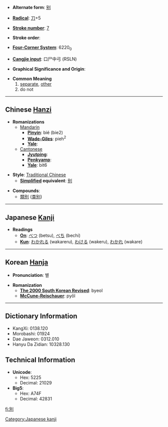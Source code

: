 * '''Alternate form''': [[别]]

* '''[[Wiktionary:Chinese radical index| Radical]]''': [[Wiktionary:Chinese radical index 刀|刀]]+5

* '''[[Wiktionary:Chinese total strokes index|Stroke number]]''': [[Wiktionary:Chinese total strokes index 7|7]]

* '''Stroke order''': 

* '''[[Wiktionary:Chinese four corner index|Four-Corner System]]''': 6220<sub>0</sub>

* '''[[Wiktionary:Chinese Cangjie index|Cangjie input]]''': 口尸中弓 (RSLN)

* '''Graphical Significance and Origin''': 

* '''Common Meaning'''
*#[[separate]], [[other]]
*# do not

----

== Chinese [[Hanzi]] ==

* '''Romanizations'''
** [[Mandarin]]
*** '''[[Pinyin]]''': bié (bie2)
*** '''[[Wade-Giles]]''': pieh<sup>2</sup>
*** '''[[Yale]]''': 
**[[Cantonese]]
***'''[[Jyutping]]''':
***'''[[Penkyamp]]''': 
***'''[[Yale]]''': bit6

* '''Style''': [[Traditional Chinese]] 
** '''[[Simplified Chinese|Simplified]] equivalent''': [[别]]

* '''Compounds''':
**[[類別]] ([[类别]])


----

== Japanese [[Kanji]] ==

* '''Readings'''
** '''[[On]]''': [[べつ]] (betsu), [[べち]] (bechi)
** '''[[Kun]]''': [[わかれる]] (wakareru), [[わける]] (wakeru), [[わかれ]] (wakare)


----

== Korean [[Hanja]] ==

* '''Pronunciation''': 별

* '''Romanization'''
** '''[[The 2000 South Korean Revised Romanization|The 2000 South Korean Revised]]''': byeol
** '''[[McCune-Reischauer]]''': pyŏl

----

== Dictionary Information ==

* KangXi: 0138.120
* Morobashi: 01924
* Dae Jaweon: 0312.010
* Hanyu Da Zidian: 10328.130

== Technical Information ==

* '''Unicode''':
** Hex: 5225
** Decimal: 21029
* '''Big5''':
** Hex: A74F
** Decimal: 42831

[[Category:Japanese kanji]]

[[fi:別]]